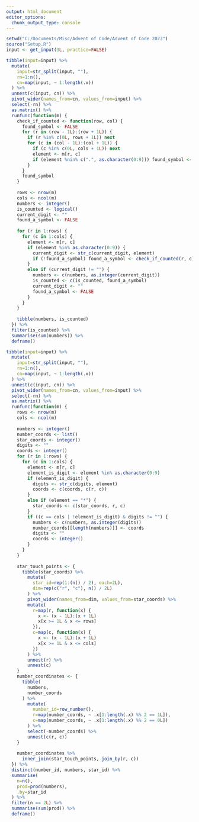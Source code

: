 ```yaml
---
output: html_document
editor_options: 
  chunk_output_type: console
---
```


```r

setwd("C:/Documents/Misc/Advent of Code/Advent of Code 2023")
source("Setup.R")
input <- get_input(3L, practice=FALSE)

```

```r

tibble(input=input) %>%
  mutate(
    input=str_split(input, ""),
    rn=1:n(),
    cn=map(input, ~ 1:length(.x))
  ) %>%
  unnest(c(input, cn)) %>%
  pivot_wider(names_from=cn, values_from=input) %>%
  select(-rn) %>%
  as.matrix() %>%
  runfunc(function(m) {
    check_if_counted <- function(row, col) {
      found_symbol <- FALSE
      for (r in (row - 1L):(row + 1L)) {
        if (r %in% c(0L, rows + 1L)) next
        for (c in (col - 1L):(col + 1L)) {
          if (c %in% c(0L, cols + 1L)) next
          element <- m[r, c]
          if (element %nin% c(".", as.character(0:9))) found_symbol <- TRUE
        }
      }
      found_symbol
    }
    
    rows <- nrow(m)
    cols <- ncol(m)
    numbers <- integer()
    is_counted <- logical()
    current_digit <- ""
    found_a_symbol <- FALSE
    
    for (r in 1:rows) {
      for (c in 1:cols) {
        element <- m[r, c]
        if (element %in% as.character(0:9)) {
          current_digit <- str_c(current_digit, element)
          if (!found_a_symbol) found_a_symbol <- check_if_counted(r, c)
        }
        else if (current_digit != "") {
          numbers <- c(numbers, as.integer(current_digit))
          is_counted <- c(is_counted, found_a_symbol)
          current_digit <- ""
          found_a_symbol <- FALSE
        }
      }
    }
    
    tibble(numbers, is_counted)
  }) %>%
  filter(is_counted) %>%
  summarise(sum(numbers)) %>%
  deframe()

```

```r

tibble(input=input) %>%
  mutate(
    input=str_split(input, ""),
    rn=1:n(),
    cn=map(input, ~ 1:length(.x))
  ) %>%
  unnest(c(input, cn)) %>%
  pivot_wider(names_from=cn, values_from=input) %>%
  select(-rn) %>%
  as.matrix() %>%
  runfunc(function(m) {
    rows <- nrow(m)
    cols <- ncol(m)
    
    numbers <- integer()
    number_coords <- list()
    star_coords <- integer()
    digits <- ""
    coords <- integer()
    for (r in 1:rows) {
      for (c in 1:cols) {
        element <- m[r, c]
        element_is_digit <- element %in% as.character(0:9)
        if (element_is_digit) {
          digits <- str_c(digits, element)
          coords <- c(coords, c(r, c))
        }
        else if (element == "*") {
          star_coords <- c(star_coords, r, c)
        }
        if ((c == cols | !element_is_digit) & digits != "") {
          numbers <- c(numbers, as.integer(digits))
          number_coords[[length(numbers)]] <- coords
          digits <- ""
          coords <- integer()
        }
      }
    }
    
    star_touch_points <- {
      tibble(star_coords) %>%
        mutate(
          star_id=rep(1:(n() / 2), each=2L),
          dim=rep(c("r", "c"), n() / 2L)
        ) %>%
        pivot_wider(names_from=dim, values_from=star_coords) %>%
        mutate(
          r=map(r, function(x) {
            x <- (x - 1L):(x + 1L)
            x[x >= 1L & x <= rows]
          }),
          c=map(c, function(x) {
            x <- (x - 1L):(x + 1L)
            x[x >= 1L & x <= cols]
          })
        ) %>%
        unnest(r) %>%
        unnest(c)
    }
    number_coordinates <- {
      tibble(
        numbers,
        number_coords
      ) %>%
        mutate(
          number_id=row_number(),
          r=map(number_coords, ~ .x[1:length(.x) %% 2 == 1L]),
          c=map(number_coords, ~ .x[1:length(.x) %% 2 == 0L])
        ) %>%
        select(-number_coords) %>%
        unnest(c(r, c))
    }
    
    number_coordinates %>%
      inner_join(star_touch_points, join_by(r, c))
  }) %>%
  distinct(number_id, numbers, star_id) %>%
  summarise(
    n=n(),
    prod=prod(numbers),
    .by=star_id
  ) %>%
  filter(n == 2L) %>%
  summarise(sum(prod)) %>%
  deframe()

```

